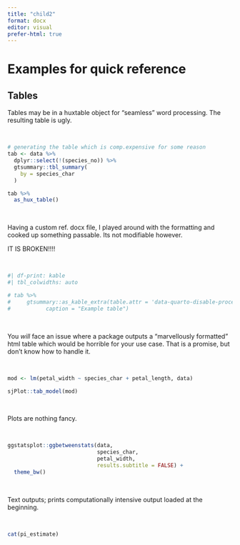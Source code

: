 ```yaml
---
title: "child2"
format: docx
editor: visual
prefer-html: true
---
```


# Examples for quick reference

## Tables

Tables may be in a huxtable object for "seamless" word processing. The resulting table is ugly.

 \

```r

# generating the table which is comp.expensive for some reason
tab <- data %>%
  dplyr::select(!(species_no)) %>%
  gtsummary::tbl_summary(
    by = species_char
  )

tab %>%
  as_hux_table()

```

 \

Having a custom ref. docx file, I played around with the formatting and cooked up something passable. Its not modifiable however.

IT IS BROKEN!!!!

 \

```r
#| df-print: kable
#| tbl_colwidths: auto

# tab %>%
#     gtsummary::as_kable_extra(table.attr = 'data-quarto-disable-processing="true"',
#           caption = "Example table") 


```

 \

You *will* face an issue where a package outputs a "marvellously formatted" html table which would be horrible for your use case. That is a promise, but don't know how to handle it.

 \

```r

mod <- lm(petal_width ~ species_char + petal_length, data)

sjPlot::tab_model(mod)


```

 \

Plots are nothing fancy.

 \

```r

ggstatsplot::ggbetweenstats(data, 
                            species_char,
                            petal_width,
                            results.subtitle = FALSE) +
  theme_bw()

```

 \

Text outputs; prints computationally intensive output loaded at the beginning.

 \

```r

cat(pi_estimate)

```
